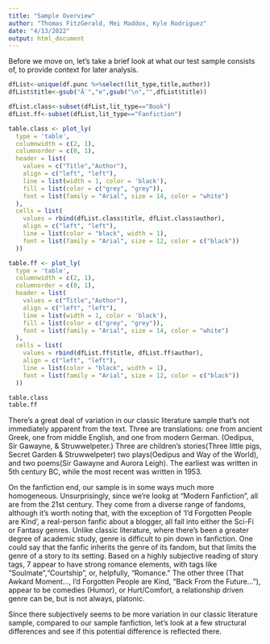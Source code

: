 ---
title: "Sample Overview"
author: "Thomas FitzGerald, Mei Maddox, Kyle Rodriguez"
date: "4/13/2022"
output: html_document
---

Before we move on, let's take a brief look at what our test sample consists of, to provide context for later analysis.
```{r,echo=FALSE} 
dfList<-unique(df.punc %>%select(lit_type,title,author))
dfList$title<-gsub("Ã¨","e",gsub("\n","",dfList$title))

dfList.class<-subset(dfList,lit_type=="Book")
dfList.ff<-subset(dfList,lit_type=="Fanfiction")

table.class <- plot_ly(
  type = 'table',
  columnwidth = c(2, 1),
  columnorder = c(0, 1),
  header = list(
    values = c("Title","Author"),
    align = c("left", "left"),
    line = list(width = 1, color = 'black'),
    fill = list(color = c("grey", "grey")),
    font = list(family = "Arial", size = 14, color = "white")
  ),
  cells = list(
    values = rbind(dfList.class$title, dfList.class$author),
    align = c("left", "left"),
    line = list(color = "black", width = 1),
    font = list(family = "Arial", size = 12, color = c("black"))
  ))

table.ff <- plot_ly(
  type = 'table',
  columnwidth = c(2, 1),
  columnorder = c(0, 1),
  header = list(
    values = c("Title","Author"),
    align = c("left", "left"),
    line = list(width = 1, color = 'black'),
    fill = list(color = c("grey", "grey")),
    font = list(family = "Arial", size = 14, color = "white")
  ),
  cells = list(
    values = rbind(dfList.ff$title, dfList.ff$author),
    align = c("left", "left"),
    line = list(color = "black", width = 1),
    font = list(family = "Arial", size = 12, color = c("black"))
  ))

table.class
table.ff
```

There's a great deal of variation in our classic literature sample that's not immediately apparent from the text.  Three are translations: one from ancient Greek, one from middle English, and one from modern German.  (Oedipus, Sir Gawayne, & Struwwelpeter.)  Three are children's stories(Three little pigs, Secret Garden & Struwwelpeter) two plays(Oedipus and Way of the World), and two poems(Sir Gawayne and Aurora Leigh). The earliest was written in 5th century BC, while the most recent was written in 1953.  

On the fanfiction end, our sample is in some ways much more homogeneous.  Unsurprisingly, since we're lookg at "Modern Fanfiction", all are from the 21st century.  They come from a diverse range of fandoms, although it's worth noting that, with the exception of 'I'd Forgotten People are Kind', a real-person fanfic about a blogger, all fall into either the Sci-Fi or Fantasy genres.  Unlike classic literature, where there's been a greater degree of academic study, genre is difficult to pin down in fanfiction.  One could say that the fanfic inherits the genre of its fandom, but that limits the genre of a story to its setting.
  Based on a highly subjective reading of story tags, 7 appear to have strong romance elements, with tags like "Soulmate","Courtship", or, helpfully, "Romance."  The other three (That Awkard Moment..., I'd Forgotten People are Kind, "Back From the Future..."), appear to be comedies (Humor), or Hurt/Comfort, a relationship driven genre can be, but is not always, platonic.

Since there subjectively seems to be more variation in our classic literature sample, compared to our sample fanfiction, let's look at a few structural differences and see if this potential difference is reflected there.